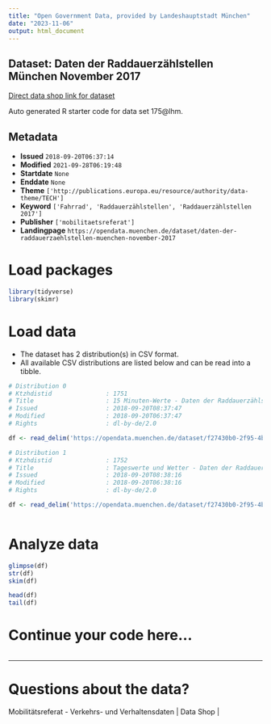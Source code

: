 ```yaml
---
title: "Open Government Data, provided by Landeshauptstadt München"
date: "2023-11-06"
output: html_document
---
```


## Dataset: Daten der Raddauerzählstellen München November 2017

[Direct data shop link for dataset](https://opendata.muenchen.de/dataset/daten-der-raddauerzaehlstellen-muenchen-november-2017)

Auto generated R starter code for data set 175@lhm.

## Metadata

- **Issued** `2018-09-20T06:37:14`
- **Modified** `2021-09-28T06:19:48`
- **Startdate** `None`
- **Enddate** `None`
- **Theme** `['http://publications.europa.eu/resource/authority/data-theme/TECH']`
- **Keyword** `['Fahrrad', 'Raddauerzählstellen', 'Raddauerzählstellen 2017']`
- **Publisher** `['mobilitaetsreferat']`
- **Landingpage** `https://opendata.muenchen.de/dataset/daten-der-raddauerzaehlstellen-muenchen-november-2017`


# Load packages

```r

library(tidyverse)
library(skimr)

```

# Load data

-   The dataset has 2 distribution(s) in CSV format.
-   All available CSV distributions are listed below and can be read into a tibble.

```r

# Distribution 0
# Ktzhdistid               : 1751
# Title                    : 15 Minuten-Werte - Daten der Raddauerzählstellen München November 2017
# Issued                   : 2018-09-20T08:37:47
# Modified                 : 2018-09-20T06:37:47
# Rights                   : dl-by-de/2.0

df <- read_delim('https://opendata.muenchen.de/dataset/f27430b0-2f95-4b3f-8436-c984377ec3b8/resource/b71ca8a2-d881-4156-86a6-f03eaf326caf/download/rad20171115min.csv')

# Distribution 1
# Ktzhdistid               : 1752
# Title                    : Tageswerte und Wetter - Daten der Raddauerzählstellen München November 2017
# Issued                   : 2018-09-20T08:38:16
# Modified                 : 2018-09-20T06:38:16
# Rights                   : dl-by-de/2.0

df <- read_delim('https://opendata.muenchen.de/dataset/f27430b0-2f95-4b3f-8436-c984377ec3b8/resource/48e34f1e-8416-4b4d-8531-727ac2c794aa/download/rad201711tage.csv')



```

# Analyze data

```r

glimpse(df)
str(df)
skim(df)

head(df)
tail(df)

```

# Continue your code here...

```r

```

------------------------------------------------------------------------

# Questions about the data?

Mobilitätsreferat - Verkehrs- und Verhaltensdaten | Data Shop | 

